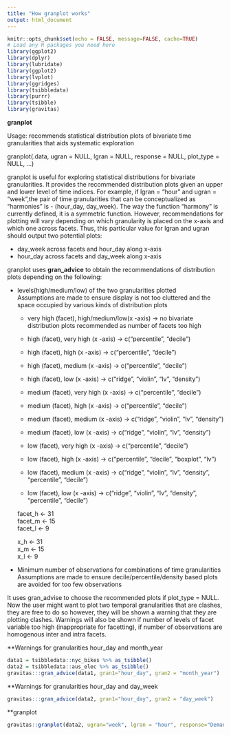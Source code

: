```yaml
---
title: "How granplot works"
output: html_document
---
```



```r
knitr::opts_chunk$set(echo = FALSE, message=FALSE, cache=TRUE)
# Load any R packages you need here
library(ggplot2)
library(dplyr)
library(lubridate)
library(ggplot2)
library(lvplot)
library(ggridges)
library(tsibbledata)
library(purrr)
library(tsibble)
library(gravitas)
```

<!--temporal granularities and why should we care --> 

**granplot**

Usage: recommends statistical distribution plots of bivariate time granularities that aids systematic exploration

granplot(.data, ugran = NULL, lgran = NULL, response = NULL, plot_type = NULL, ...)


granplot is useful for exploring statistical distributions for bivariate granularities. It provides the recommended distribution plots given an upper and lower level of time indices. For example, if lgran = "hour" and ugran = "week",the pair of time granularities that can be conceptualized as "harmonies" is -  (hour_day, day_week). The way the function "harmony" is currently defined, it is a symmetric function. However, recommendations for plotting will vary depending on which granularity is placed on the x-axis and which one across facets. Thus, this particular value for lgran and ugran should output two potential plots:  

-  day_week across facets and hour_day along x-axis
-  hour_day across facets and day_week along x-axis

granplot uses **gran_advice** to obtain the recommendations of distribution plots depending on the following:

- levels(high/medium/low) of the two granularities plotted  
Assumptions are made to ensure display is not too cluttered and the space occupied by various kinds of distribution plots

   - very high (facet), high/medium/low(x -axis) -> no bivariate distribution plots recommended as number of facets too high
   
   - high (facet), very high (x -axis) ->  c("percentile", "decile")
   - high (facet), high (x -axis) ->  c("percentile", "decile")
   - high (facet), medium (x -axis) -> c("percentile", "decile")
   - high (facet), low (x -axis) -> c("ridge", "violin", "lv", "density")
   
   - medium (facet), very high (x -axis) -> c("percentile", "decile")
   - medium (facet), high (x -axis) -> c("percentile", "decile")
   - medium (facet), medium (x -axis) -> c("ridge", "violin", "lv", "density")
   - medium (facet), low (x -axis) -> c("ridge", "violin", "lv", "density")
   
   - low (facet), very high (x -axis) -> c("percentile", "decile")
   - low (facet), high (x -axis) -> c("percentile", "decile", "boxplot", "lv")
   - low (facet), medium (x -axis) -> c("ridge", "violin", "lv", "density", "percentile", "decile")
   - low (facet), low (x -axis) -> c("ridge", "violin", "lv", "density", "percentile", "decile")
   
   
   
  facet_h <- 31  
  facet_m <- 15  
  facet_l <- 9  

  x_h <- 31  
  x_m <- 15    
  x_l <- 9    
   
   

- Minimum number of observations for combinations of time granularities  
Assumptions are made to ensure decile/percentile/density based plots are avoided for too few observations


It uses gran_advise to choose the recommended plots if plot_type = NULL.
Now the user might want to plot two temporal granularities that are clashes, they are free to do so however, they will be shown a warning that they are plotting clashes. Warnings will also be shown if number of levels of facet variable too high (inappropriate for facetting), if number of observations are homogenous inter and intra facets. 


**Warnings for granularities  hour_day and month_year
```r
data1 = tsibbledata::nyc_bikes %>% as_tsibble()
data2 = tsibbledata::aus_elec %>% as_tsibble()
gravitas:::gran_advice(data1, gran1="hour_day", gran2 = "month_year")
```
**Warnings for granularities  hour_day and day_week
```r
gravitas:::gran_advice(data2, gran1="hour_day", gran2 = "day_week")
```

**granplot
```r
gravitas::granplot(data2, ugran="week", lgran = "hour", response="Demand")
```


